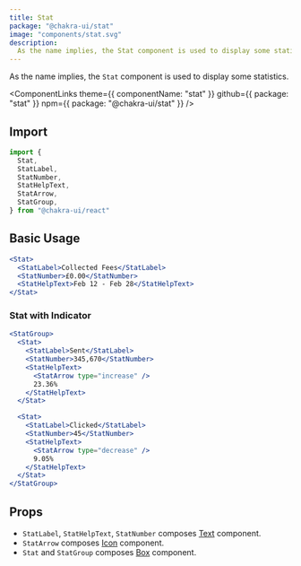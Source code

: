 ```yaml
---
title: Stat
package: "@chakra-ui/stat"
image: "components/stat.svg"
description:
  As the name implies, the Stat component is used to display some statistics.
---
```


As the name implies, the `Stat` component is used to display some statistics.

<ComponentLinks
  theme={{ componentName: "stat" }}
  github={{ package: "stat" }}
  npm={{ package: "@chakra-ui/stat" }}
/>

<carbon-ad></carbon-ad>

## Import

```js
import {
  Stat,
  StatLabel,
  StatNumber,
  StatHelpText,
  StatArrow,
  StatGroup,
} from "@chakra-ui/react"
```

## Basic Usage

```jsx
<Stat>
  <StatLabel>Collected Fees</StatLabel>
  <StatNumber>£0.00</StatNumber>
  <StatHelpText>Feb 12 - Feb 28</StatHelpText>
</Stat>
```

### Stat with Indicator

```jsx
<StatGroup>
  <Stat>
    <StatLabel>Sent</StatLabel>
    <StatNumber>345,670</StatNumber>
    <StatHelpText>
      <StatArrow type="increase" />
      23.36%
    </StatHelpText>
  </Stat>

  <Stat>
    <StatLabel>Clicked</StatLabel>
    <StatNumber>45</StatNumber>
    <StatHelpText>
      <StatArrow type="decrease" />
      9.05%
    </StatHelpText>
  </Stat>
</StatGroup>
```

## Props

- `StatLabel`, `StatHelpText`, `StatNumber` composes
  [Text](/docs/typography/text) component.
- `StatArrow` composes [Icon](/docs/components/icon) component.
- `Stat` and `StatGroup` composes [Box](/docs/layout/box) component.

<PropsTable of="Stat" />
